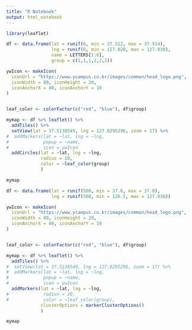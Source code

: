 ```yaml
---
title: "R Notebook"
output: html_notebook
---
```


```r
library(leaflet)
```

```r

df <- data.frame(lat = runif(6, min = 37.512, max = 37.514),
                 lng = runif(6, min = 127.028, max = 127.030),
                 name = LETTERS[1:6],
                 group = c(1,1,1,2,2,2))

ywIcon <- makeIcon(
  iconUrl = "https://www.ycampus.co.kr/images/common/head_logo.png",
  iconWidth = 80, iconHeight = 20,
  iconAnchorX = 40, iconAnchorY = 10
)


leaf_color <- colorFactor(c("red", "blue"), df$group)

mymap <- df %>% leaflet() %>% 
  addTiles() %>% 
  setView(lat = 37.5138549, lng = 127.0295296, zoom = 17) %>% 
#  addMarkers(lat = ~lat, lng = ~lng, 
#             popup = ~name,
#             icon = ywIcon
  addCircles(lat = ~lat, lng = ~lng,
             radius = 20,
             color = ~leaf_color(group)
             )

mymap
```
```r
df <- data.frame(lat = runif(500, min = 37.6, max = 37.8),
                 lng = runif(500, min = 126.5, max = 127.030))

ywIcon <- makeIcon(
  iconUrl = "https://www.ycampus.co.kr/images/common/head_logo.png",
  iconWidth = 80, iconHeight = 20,
  iconAnchorX = 40, iconAnchorY = 10
)


leaf_color <- colorFactor(c("red", "blue"), df$group)

mymap <- df %>% leaflet() %>% 
  addTiles() %>% 
#  setView(lat = 37.5138549, lng = 127.0295296, zoom = 17) %>% 
#  addMarkers(lat = ~lat, lng = ~lng, 
#             popup = ~name,
#             icon = ywIcon
  addMarkers(lat = ~lat, lng = ~lng,
#             radius = 20,
#             color = ~leaf_color(group),
             clusterOptions = markerClusterOptions()
             )

mymap
```

